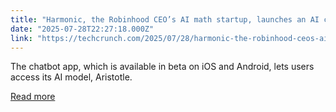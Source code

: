 ```yaml
---
title: "Harmonic, the Robinhood CEO’s AI math startup, launches an AI chatbot app"
date: "2025-07-28T22:27:18.000Z"
link: "https://techcrunch.com/2025/07/28/harmonic-the-robinhood-ceos-ai-math-startup-launches-an-ai-chatbot-app/"
---
```


The chatbot app, which is available in beta on iOS and Android, lets users access its AI model, Aristotle. 

[Read more](https://techcrunch.com/2025/07/28/harmonic-the-robinhood-ceos-ai-math-startup-launches-an-ai-chatbot-app/)
